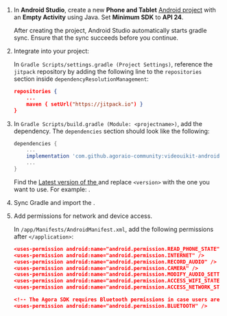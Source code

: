 <PlatformWrapper platform="android">

1.  In **Android Studio**, create a new **Phone and Tablet** [Android project](https://developer.android.com/studio/projects/create-project) with an **Empty Activity** using Java. Set **Minimum SDK** to **API 24**.

    After creating the project, Android Studio automatically starts gradle sync. Ensure that the sync succeeds before you continue.

2.  Integrate <Vg k="UIK" /> into your project:

    In `Gradle Scripts/settings.gradle (Project Settings)`, reference the `jitpack` repository by adding the following line to the `repositories` section inside `dependencyResolutionManagement`:

    ```json
    repositories {
        ...
        maven { setUrl("https://jitpack.io") }
    }
    ```

3.  In `Gradle Scripts/build.gradle (Module: <projectname>)`, add the <Vg k="UIK" /> dependency. The `dependencies` section should look like the following:

    ``` groovy
    dependencies {
        ...
        implementation 'com.github.agoraio-community:videouikit-android:final:<version>'
        ...
    }
    ```

    Find the [Latest version of the <Vg k="UIK" />](https://jitpack.io/#AgoraIO-Community/VideoUIKit-Android) and replace `<version>` with the one you want to use. For example: _<Vg k="ANDROID_UIKIT_VERSION" />_.

4.  Sync Gradle and import the <Vg k="UIK" />.

5.  Add permissions for network and device access.

    In `/app/Manifests/AndroidManifest.xml`, add the following permissions after `</application>`:

    ```json
    <uses-permission android:name="android.permission.READ_PHONE_STATE"/>
    <uses-permission android:name="android.permission.INTERNET" />
    <uses-permission android:name="android.permission.RECORD_AUDIO" />
    <uses-permission android:name="android.permission.CAMERA" />
    <uses-permission android:name="android.permission.MODIFY_AUDIO_SETTINGS" />
    <uses-permission android:name="android.permission.ACCESS_WIFI_STATE" />
    <uses-permission android:name="android.permission.ACCESS_NETWORK_STATE" />

    <!-- The Agora SDK requires Bluetooth permissions in case users are using Bluetooth devices.-->
    <uses-permission android:name="android.permission.BLUETOOTH" />
    ```

</PlatformWrapper>
